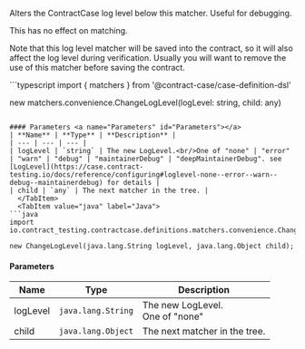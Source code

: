 
Alters the ContractCase log level below this matcher. Useful for debugging.

This has no effect on matching.

Note that this log level matcher will be saved into the contract, so it will
also affect the log level during verification. Usually you will want to
remove the use of this matcher before saving the contract.

<Tabs groupId="language">
  <TabItem value="typescript" label="Typescript">
```typescript
import { matchers } from '@contract-case/case-definition-dsl'

new matchers.convenience.ChangeLogLevel(logLevel: string, child: any)
```

#### Parameters <a name="Parameters" id="Parameters"></a>
| **Name** | **Type** | **Description** |
| --- | --- | --- |
| logLevel | `string` | The new LogLevel.<br/>One of "none" | "error" | "warn" | "debug" | "maintainerDebug" | "deepMaintainerDebug". see [LogLevel](https://case.contract-testing.io/docs/reference/configuring#loglevel-none--error--warn--debug--maintainerdebug) for details |
| child | `any` | The next matcher in the tree. |
  </TabItem>
  <TabItem value="java" label="Java">
```java
import io.contract_testing.contractcase.definitions.matchers.convenience.ChangeLogLevel;

new ChangeLogLevel(java.lang.String logLevel, java.lang.Object child);
```

#### Parameters <a name="Parameters" id="Parameters"></a>
| **Name** | **Type** | **Description** |
| --- | --- | --- |
| logLevel | `java.lang.String` | The new LogLevel.<br/>One of "none" | "error" | "warn" | "debug" | "maintainerDebug" | "deepMaintainerDebug". see [LogLevel](https://case.contract-testing.io/docs/reference/configuring#loglevel-none--error--warn--debug--maintainerdebug) for details |
| child | `java.lang.Object` | The next matcher in the tree. |
  </TabItem>
</Tabs>
